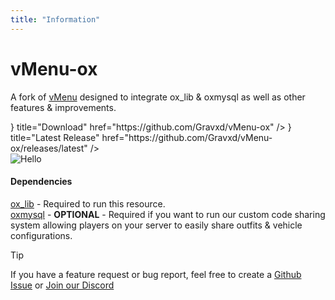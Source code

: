 ```yaml
---
title: "Information"
---
```



# vMenu-ox
A fork of [vMenu](https://github.com/TomGrobbe/vMenu) designed to integrate ox_lib & oxmysql as well as other features & improvements.

<Cards>
  <Cards.Card
    icon={<Github  />}
    title="Download"
    href="https://github.com/Gravxd/vMenu-ox"
  />
  <Cards.Card
    icon={<Tag  />}
    title="Latest Release"
    href="https://github.com/Gravxd/vMenu-ox/releases/latest"
  />
</Cards>

<br/>
<Image src="/vmenuox-main.webp" alt="Hello" width={500} height={500} />

#### Dependencies
[ox_lib](https://github.com/overextended/ox_lib/releases) - Required to run this resource.<br/>
[oxmysql](https://github.com/overextended/oxmysql/releases) - **OPTIONAL** - Required if you want to run our custom code sharing system allowing players on your server to easily share outfits & vehicle configurations.

> [!TIP]
>
> If you have a feature request or bug report, feel free to create a [Github Issue](https://github.com/Gravxd/vMenu-ox/issues) or [Join our Discord](https://discord.gg/chromalabs)